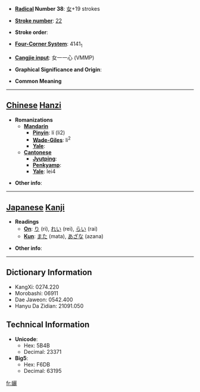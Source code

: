 * '''[[Wiktionary:Chinese radical index| Radical]] Number 38''': [[Wiktionary:Chinese radical index 女|女]]+19 strokes

* '''[[Wiktionary:Chinese total strokes index|Stroke number]]''': [[Wiktionary:Chinese total strokes index 22|22]]

* '''Stroke order''': 

* '''[[Wiktionary:Chinese four corner index|Four-Corner System]]''': 4141<sub>1</sub>

* '''[[Wiktionary:Chinese Cangjie index|Cangjie input]]''': 女一一心 (VMMP)

* '''Graphical Significance and Origin''': 

* '''Common Meaning'''

----

== [[Chinese]] [[Hanzi]] ==

* '''Romanizations'''
** '''[[Mandarin]]'''
*** '''[[Pinyin]]''': lí (li2)
*** '''[[Wade-Giles]]''': li<sup>2</sup>
*** '''[[Yale]]''': 
** '''[[Cantonese]]'''
*** '''[[Jyutping]]''':
*** '''[[Penkyamp]]''': 
*** '''[[Yale]]''': lei4

* '''Other info''': 

----

== [[Japanese]] [[Kanji]] ==

* '''Readings'''
** '''[[On]]''': [[り]] (ri), [[れい]] (rei), [[らい]] (rai)
** '''[[Kun]]''': [[また]] (mata), [[あざな]] (azana)

* '''Other info''':  

----

== Dictionary Information ==

* KangXi: 0274.220
* Morobashi: 06911
* Dae Jaweon: 0542.400
* Hanyu Da Zidian: 21091.050

== Technical Information ==

* '''Unicode''':
** Hex: 5B4B
** Decimal: 23371
* '''Big5''':
** Hex: F6DB
** Decimal: 63195

[[fr:孋]]